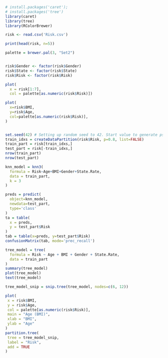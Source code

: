 ```r
# install.packages('caret');
# install.packages('tree')
library(caret)
library(tree)
library(RColorBrewer)
```

```r
risk <- read.csv('Risk.csv')

print(head(risk, n=5))

palette = brewer.pal(3, "Set2")


risk$Gender <- factor(risk$Gender)
risk$State <- factor(risk$State)
risk$Risk <- factor(risk$Risk)

```

```r
plot(
  x = risk[1:7], 
  col = palette[as.numeric(risk$Risk)])

```

```r
plot(
  x=risk$BMI,
  y=risk$Age,
  col=palette[as.numeric(risk$Risk)],
)
```

```r

```

```r

set.seed(42) # Setting up random seed to 42. Start value to generate pseudo-random numbers
train_idxs = createDataPartition(risk$Risk, p=0.8, list=FALSE)
train_part = risk[train_idxs,]
test_part = risk[-train_idxs,]
nrow(train_part)
nrow(test_part)
```

```r
knn_model = knn3(
  formula = Risk~Age+BMI+Gender+State.Rate,
  data = train_part,
  k = 3 
)
```

```r
preds = predict(
  object=knn_model,
  newdata=test_part,
  type='class'
)
ta = table(
  x = preds,
  y = test_part$Risk
)
tab = table(x=preds, y=test_part$Risk)
confusionMatrix(tab, mode='prec_recall')
```

```r
tree_model = tree(
  formula = Risk ~ Age + BMI + Gender + State.Rate,
  data = train_part
)
summary(tree_model)
plot(tree_model)
text(tree_model)

tree_model_snip = snip.tree(tree_model, nodes=c(6, 12))

plot(
 x = risk$BMI, 
 y = risk$Age,
 col = palette[as.numeric(risk$Risk)],
 main = "Age (BMI)",
 xlab = "BMI",
 ylab = "Age"
)
partition.tree(
 tree = tree_model_snip,
 label = "Risk",
 add = TRUE
)
```

```r


```
